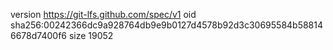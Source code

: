 version https://git-lfs.github.com/spec/v1
oid sha256:00242366dc9a928764db9e9b0127d4578b92d3c30695584b588146678d7400f6
size 19052
